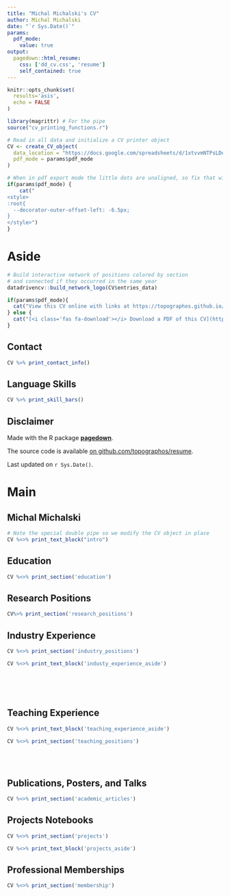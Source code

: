 ```yaml
---
title: "Michal Michalski's CV"
author: Michal Michalski
date: "`r Sys.Date()`"
params:
  pdf_mode:
    value: true
output:
  pagedown::html_resume:
    css: ['dd_cv.css', 'resume']
    self_contained: true
---
```


```r
knitr::opts_chunk$set(
  results='asis', 
  echo = FALSE
)

library(magrittr) # For the pipe
source("cv_printing_functions.r")

# Read in all data and initialize a CV printer object
CV <- create_CV_object(
  data_location = "https://docs.google.com/spreadsheets/d/1xtvvmNTPsLDej-DR81esBcK5aWKt-FGnlHIzvvhprpE",  
  pdf_mode = params$pdf_mode
)

```


```r
# When in pdf export mode the little dots are unaligned, so fix that with some conditional CSS.
if(params$pdf_mode) {
    cat("
<style>
:root{
  --decorator-outer-offset-left: -6.5px;
}
</style>")
}
```


Aside
================================================================================

```r
# Build interactive network of positions colored by section
# and connected if they occurred in the same year
datadrivencv::build_network_logo(CV$entries_data)
```


```r
if(params$pdf_mode){
  cat("View this CV online with links at https://topographos.github.io/resume/")
} else {
  cat("[<i class='fas fa-download'></i> Download a PDF of this CV](https://github.com/topographos/resume/raw/master/michalski_cv.pdf)")
}
```

Contact {#contact}
--------------------------------------------------------------------------------

```r
CV %>% print_contact_info()
```



Language Skills {#skills}
--------------------------------------------------------------------------------

```r
CV %>% print_skill_bars()
```



Disclaimer {#disclaimer}
--------------------------------------------------------------------------------

Made with the R package [**pagedown**](https://github.com/rstudio/pagedown). 

The source code is available [on github.com/topographos/resume](https://github.com/topographos/resume).

Last updated on `r Sys.Date()`.



Main
================================================================================

Michal Michalski {#title}
--------------------------------------------------------------------------------

```r
# Note the special double pipe so we modify the CV object in place
CV %<>% print_text_block("intro") 
```



Education {data-icon=graduation-cap data-concise=true}
--------------------------------------------------------------------------------

```r
CV %<>% print_section('education')
```


Research Positions {data-icon=university}
--------------------------------------------------------------------------------

```r
CV%>% print_section('research_positions')
```




Industry Experience {data-icon=suitcase}
--------------------------------------------------------------------------------


```r
CV %<>% print_section('industry_positions')
```

::: aside
```r
CV %<>% print_text_block('industy_experience_aside')
```
:::

<!-- These breaks just force a new page so section doesnt get cut off -->
<br>
<br>
<br>

Teaching Experience {data-icon=chalkboard-teacher}
--------------------------------------------------------------------------------

::: aside
```r
CV %<>% print_text_block('teaching_experience_aside')
```
:::

```r
CV %<>% print_section('teaching_positions')
```


<br>
<br>


Publications, Posters, and Talks {data-icon=book}
--------------------------------------------------------------------------------

```r
CV %<>% print_section('academic_articles')
```

Projects Notebooks {data-icon=book}
--------------------------------------------------------------------------------

```r
CV %<>% print_section('projects')
```

::: aside
```r
CV %<>% print_text_block('projects_aside')
```
:::
Professional Memberships {data-icon=book}
--------------------------------------------------------------------------------

```r
CV %<>% print_section('membership')
```


